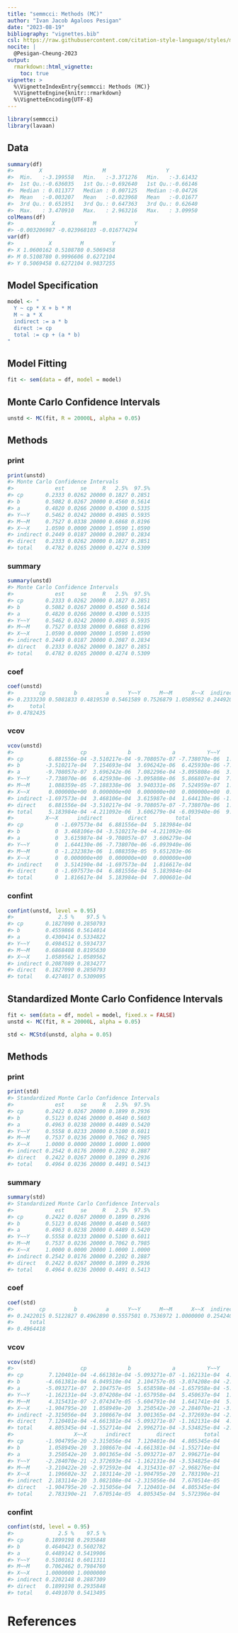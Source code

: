 ```yaml
---
title: "semmcci: Methods (MC)"
author: "Ivan Jacob Agaloos Pesigan"
date: "2023-08-19"
bibliography: "vignettes.bib"
csl: https://raw.githubusercontent.com/citation-style-language/styles/master/apa.csl
nocite: |
  @Pesigan-Cheung-2023
output:
  rmarkdown::html_vignette:
    toc: true
vignette: >
  %\VignetteIndexEntry{semmcci: Methods (MC)}
  %\VignetteEngine{knitr::rmarkdown}
  %\VignetteEncoding{UTF-8}
---
```


<!-- vignettes/methods-mc.Rmd is generated from .setup/vignettes/methods-mc.Rmd.orig. Please edit that file -->






```r
library(semmcci)
library(lavaan)
```

## Data




```r
summary(df)
#>        X                   M                   Y           
#>  Min.   :-3.199558   Min.   :-3.371276   Min.   :-3.61432  
#>  1st Qu.:-0.636035   1st Qu.:-0.692640   1st Qu.:-0.66146  
#>  Median : 0.011377   Median : 0.007125   Median :-0.04726  
#>  Mean   :-0.003207   Mean   :-0.023968   Mean   :-0.01677  
#>  3rd Qu.: 0.651951   3rd Qu.: 0.647363   3rd Qu.: 0.62640  
#>  Max.   : 3.470910   Max.   : 2.963216   Max.   : 3.09950
colMeans(df)
#>            X            M            Y 
#> -0.003206987 -0.023968103 -0.016774294
var(df)
#>           X         M         Y
#> X 1.0600162 0.5108780 0.5069458
#> M 0.5108780 0.9996606 0.6272104
#> Y 0.5069458 0.6272104 0.9837255
```

## Model Specification


```r
model <- "
  Y ~ cp * X + b * M
  M ~ a * X
  indirect := a * b
  direct := cp
  total := cp + (a * b)
"
```

## Model Fitting


```r
fit <- sem(data = df, model = model)
```

## Monte Carlo Confidence Intervals


```r
unstd <- MC(fit, R = 20000L, alpha = 0.05)
```

## Methods

### print


```r
print(unstd)
#> Monte Carlo Confidence Intervals
#>             est     se     R   2.5%  97.5%
#> cp       0.2333 0.0262 20000 0.1827 0.2851
#> b        0.5082 0.0267 20000 0.4560 0.5614
#> a        0.4820 0.0266 20000 0.4300 0.5335
#> Y~~Y     0.5462 0.0242 20000 0.4985 0.5935
#> M~~M     0.7527 0.0338 20000 0.6868 0.8196
#> X~~X     1.0590 0.0000 20000 1.0590 1.0590
#> indirect 0.2449 0.0187 20000 0.2087 0.2834
#> direct   0.2333 0.0262 20000 0.1827 0.2851
#> total    0.4782 0.0265 20000 0.4274 0.5309
```

### summary


```r
summary(unstd)
#> Monte Carlo Confidence Intervals
#>             est     se     R   2.5%  97.5%
#> cp       0.2333 0.0262 20000 0.1827 0.2851
#> b        0.5082 0.0267 20000 0.4560 0.5614
#> a        0.4820 0.0266 20000 0.4300 0.5335
#> Y~~Y     0.5462 0.0242 20000 0.4985 0.5935
#> M~~M     0.7527 0.0338 20000 0.6868 0.8196
#> X~~X     1.0590 0.0000 20000 1.0590 1.0590
#> indirect 0.2449 0.0187 20000 0.2087 0.2834
#> direct   0.2333 0.0262 20000 0.1827 0.2851
#> total    0.4782 0.0265 20000 0.4274 0.5309
```

### coef


```r
coef(unstd)
#>        cp         b         a      Y~~Y      M~~M      X~~X  indirect    direct 
#> 0.2333230 0.5081833 0.4819530 0.5461589 0.7526879 1.0589562 0.2449205 0.2333230 
#>     total 
#> 0.4782435
```

### vcov


```r
vcov(unstd)
#>                     cp             b             a          Y~~Y          M~~M
#> cp        6.881556e-04 -3.510217e-04 -9.708057e-07 -7.738070e-06  1.088359e-05
#> b        -3.510217e-04  7.154693e-04  3.696242e-06  6.425930e-06 -7.188338e-06
#> a        -9.708057e-07  3.696242e-06  7.082296e-04 -3.095808e-06  3.940331e-06
#> Y~~Y     -7.738070e-06  6.425930e-06 -3.095808e-06  5.866807e-04  7.524959e-07
#> M~~M      1.088359e-05 -7.188338e-06  3.940331e-06  7.524959e-07  1.145796e-03
#> X~~X      0.000000e+00  0.000000e+00  0.000000e+00  0.000000e+00  0.000000e+00
#> indirect -1.697573e-04  3.468106e-04  3.615987e-04  1.644130e-06 -1.232383e-06
#> direct    6.881556e-04 -3.510217e-04 -9.708057e-07 -7.738070e-06  1.088359e-05
#> total     5.183984e-04 -4.211092e-06  3.606279e-04 -6.093940e-06  9.651203e-06
#>          X~~X      indirect        direct         total
#> cp          0 -1.697573e-04  6.881556e-04  5.183984e-04
#> b           0  3.468106e-04 -3.510217e-04 -4.211092e-06
#> a           0  3.615987e-04 -9.708057e-07  3.606279e-04
#> Y~~Y        0  1.644130e-06 -7.738070e-06 -6.093940e-06
#> M~~M        0 -1.232383e-06  1.088359e-05  9.651203e-06
#> X~~X        0  0.000000e+00  0.000000e+00  0.000000e+00
#> indirect    0  3.514190e-04 -1.697573e-04  1.816617e-04
#> direct      0 -1.697573e-04  6.881556e-04  5.183984e-04
#> total       0  1.816617e-04  5.183984e-04  7.000601e-04
```

### confint


```r
confint(unstd, level = 0.95)
#>              2.5 %    97.5 %
#> cp       0.1827090 0.2850793
#> b        0.4559866 0.5614014
#> a        0.4300414 0.5334822
#> Y~~Y     0.4984512 0.5934737
#> M~~M     0.6868408 0.8195630
#> X~~X     1.0589562 1.0589562
#> indirect 0.2087089 0.2834277
#> direct   0.1827090 0.2850793
#> total    0.4274017 0.5309095
```

## Standardized Monte Carlo Confidence Intervals


```r
fit <- sem(data = df, model = model, fixed.x = FALSE)
unstd <- MC(fit, R = 20000L, alpha = 0.05)
```


```r
std <- MCStd(unstd, alpha = 0.05)
```

## Methods

### print


```r
print(std)
#> Standardized Monte Carlo Confidence Intervals
#>             est     se     R   2.5%  97.5%
#> cp       0.2422 0.0267 20000 0.1899 0.2936
#> b        0.5123 0.0246 20000 0.4640 0.5603
#> a        0.4963 0.0238 20000 0.4489 0.5420
#> Y~~Y     0.5558 0.0233 20000 0.5100 0.6011
#> M~~M     0.7537 0.0236 20000 0.7062 0.7985
#> X~~X     1.0000 0.0000 20000 1.0000 1.0000
#> indirect 0.2542 0.0176 20000 0.2202 0.2887
#> direct   0.2422 0.0267 20000 0.1899 0.2936
#> total    0.4964 0.0236 20000 0.4491 0.5413
```

### summary


```r
summary(std)
#> Standardized Monte Carlo Confidence Intervals
#>             est     se     R   2.5%  97.5%
#> cp       0.2422 0.0267 20000 0.1899 0.2936
#> b        0.5123 0.0246 20000 0.4640 0.5603
#> a        0.4963 0.0238 20000 0.4489 0.5420
#> Y~~Y     0.5558 0.0233 20000 0.5100 0.6011
#> M~~M     0.7537 0.0236 20000 0.7062 0.7985
#> X~~X     1.0000 0.0000 20000 1.0000 1.0000
#> indirect 0.2542 0.0176 20000 0.2202 0.2887
#> direct   0.2422 0.0267 20000 0.1899 0.2936
#> total    0.4964 0.0236 20000 0.4491 0.5413
```

### coef


```r
coef(std)
#>        cp         b         a      Y~~Y      M~~M      X~~X  indirect    direct 
#> 0.2422015 0.5122827 0.4962890 0.5557501 0.7536972 1.0000000 0.2542403 0.2422015 
#>     total 
#> 0.4964418
```

### vcov


```r
vcov(std)
#>                     cp             b             a          Y~~Y          M~~M
#> cp        7.120401e-04 -4.661381e-04 -5.093271e-07 -1.162131e-04  4.315431e-07
#> b        -4.661381e-04  6.049510e-04  2.104757e-05 -3.074208e-04 -2.074347e-05
#> a        -5.093271e-07  2.104757e-05  5.658598e-04 -1.657958e-04 -5.604791e-04
#> Y~~Y     -1.162131e-04 -3.074208e-04 -1.657958e-04  5.450637e-04  1.641741e-04
#> M~~M      4.315431e-07 -2.074347e-05 -5.604791e-04  1.641741e-04  5.557947e-04
#> X~~X     -1.904795e-20  1.058949e-20  3.250542e-20 -2.284070e-21 -3.210422e-20
#> indirect -2.315056e-04  3.108667e-04  3.001365e-04 -2.372693e-04 -2.972592e-04
#> direct    7.120401e-04 -4.661381e-04 -5.093271e-07 -1.162131e-04  4.315431e-07
#> total     4.805345e-04 -1.552714e-04  2.996271e-04 -3.534825e-04 -2.968276e-04
#>                   X~~X      indirect        direct         total
#> cp       -1.904795e-20 -2.315056e-04  7.120401e-04  4.805345e-04
#> b         1.058949e-20  3.108667e-04 -4.661381e-04 -1.552714e-04
#> a         3.250542e-20  3.001365e-04 -5.093271e-07  2.996271e-04
#> Y~~Y     -2.284070e-21 -2.372693e-04 -1.162131e-04 -3.534825e-04
#> M~~M     -3.210422e-20 -2.972592e-04  4.315431e-07 -2.968276e-04
#> X~~X      1.196602e-32  2.183114e-20 -1.904795e-20  2.783190e-21
#> indirect  2.183114e-20  3.082108e-04 -2.315056e-04  7.670514e-05
#> direct   -1.904795e-20 -2.315056e-04  7.120401e-04  4.805345e-04
#> total     2.783190e-21  7.670514e-05  4.805345e-04  5.572396e-04
```

### confint


```r
confint(std, level = 0.95)
#>              2.5 %    97.5 %
#> cp       0.1899198 0.2935848
#> b        0.4640423 0.5602782
#> a        0.4489142 0.5419906
#> Y~~Y     0.5100161 0.6011311
#> M~~M     0.7062462 0.7984760
#> X~~X     1.0000000 1.0000000
#> indirect 0.2202148 0.2887309
#> direct   0.1899198 0.2935848
#> total    0.4491070 0.5413495
```

# References
